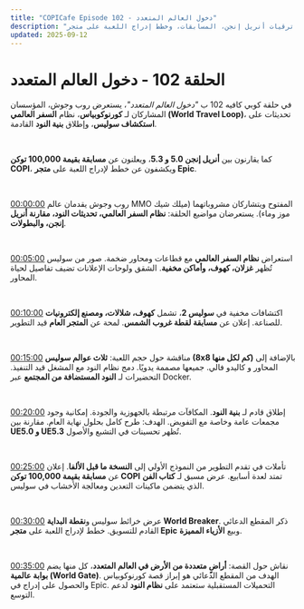```yaml
---
title: "COPICafe Episode 102 - دخول العالم المتعدد"
description: "ملخص وتحليل تفصيلي لحلقة كوبي كافيه 102 التي تتناول نظام السفر العالمي، استكشاف سوليس، إطلاق بنية النود، ترقيات أنريل إنجن، المسابقات، وخطط إدراج اللعبة على متجر Epic."
updated: 2025-09-12
---
```


# الحلقة 102 - <span className="text-orange-500">دخول العالم المتعدد</span>  

في حلقة كوبي كافيه 102 ب *"دخول العالم المتعدد"*، يستعرض روب وجوش، المؤسسان المشاركان لـ **كورنوكوبياس**، نظام **السفر العالمي (World Travel Loop)**، تحديثات على **استكشاف سوليس**، وإطلاق **بنية النود** القادمة.  

</br>  

كما يقارنون بين **أنريل إنجن 5.0 و 5.3**، ويعلنون عن **مسابقة بقيمة 100,000 توكن COPI**، ويكشفون عن خطط لإدراج اللعبة على **متجر Epic**.  

</br>  

[00:00:00](https://youtube.com/watch?v=prDdb7ZJNPs&t=0) روب وجوش يقدمان عالم MMO المفتوح ويتشاركان مشروباتهما (ميلك شيك موز وماء). يستعرضان مواضيع الحلقة: **نظام السفر العالمي، تحديثات النود، مقارنة أنريل إنجن، والبطولات**.  

</br>  

[00:05:00](https://youtube.com/watch?v=prDdb7ZJNPs&t=300) استعراض **نظام السفر العالمي** مع قطاعات ومحاور ضخمة. صور من سوليس تُظهر **غزلان، كهوف، وأماكن مخفية**. الشقق ولوحات الإعلانات تضيف تفاصيل لحياة المحاور.  

</br>  

[00:10:00](https://youtube.com/watch?v=prDdb7ZJNPs&t=600) اكتشافات مخفية في **سوليس 2**، تشمل **كهوف، شلالات، ومصنع إلكترونيات** للصناعة. إعلان عن **مسابقة لقطة غروب الشمس**. لمحة عن **المتجر العام** قيد التطوير.  

</br>  

[00:15:00](https://youtube.com/watch?v=prDdb7ZJNPs&t=900) مناقشة حول حجم اللعبة: **ثلاث عوالم سوليس (8x8 كم لكل منها)** بالإضافة إلى المحاور و كاليدو فالي. جميعها مصممة يدويًا. دمج نظام النود مع المشغل قيد التنفيذ. التحضيرات لـ **النود المستضافة من المجتمع** عبر Docker.  

</br>  

[00:20:00](https://youtube.com/watch?v=prDdb7ZJNPs&t=1200) إطلاق قادم لـ **بنية النود**. المكافآت مرتبطة بالجهوزية والجودة. إمكانية وجود مجمعات عامة وخاصة مع التفويض. الهدف: طرح كامل بحلول نهاية العام. مقارنة بين **UE5.0 و UE5.3** تُظهر تحسينات في التشبع والأصول.  

</br>  

[00:25:00](https://youtube.com/watch?v=prDdb7ZJNPs&t=1500) تأملات في تقدم التطوير من النموذج الأولي إلى **النسخة ما قبل الألفا**. إعلان عن **مسابقة بقيمة 100,000 توكن COPI** تمتد لعدة أسابيع. عرض مسبق لـ **كتاب الفن** الذي يتضمن ماكينات التعدين ومعالجة الأخشاب في سوليس.  

</br>  

[00:30:00](https://youtube.com/watch?v=prDdb7ZJNPs&t=1800) عرض خرائط سوليس و**نقطة البداية World Breaker**. ذكر المقطع الدعائي القادم للتسويق. خطط لإدراج اللعبة على **متجر Epic** وبيع **الأزياء المميزة**.  

</br>  

[00:35:00](https://youtube.com/watch?v=prDdb7ZJNPs&t=2100) نقاش حول القصة: **أراضٍ متعددة من الأرض في العالم المتعدد**، كل منها يضم **بوابة عالمية (World Gate)**. الهدف من المقطع الدعائي هو إبراز قصة كورنوكوبياس والحصول على إدراج في Epic. التحميلات المستقبلية ستعتمد على **نظام النود** لدعم التوسع.  

